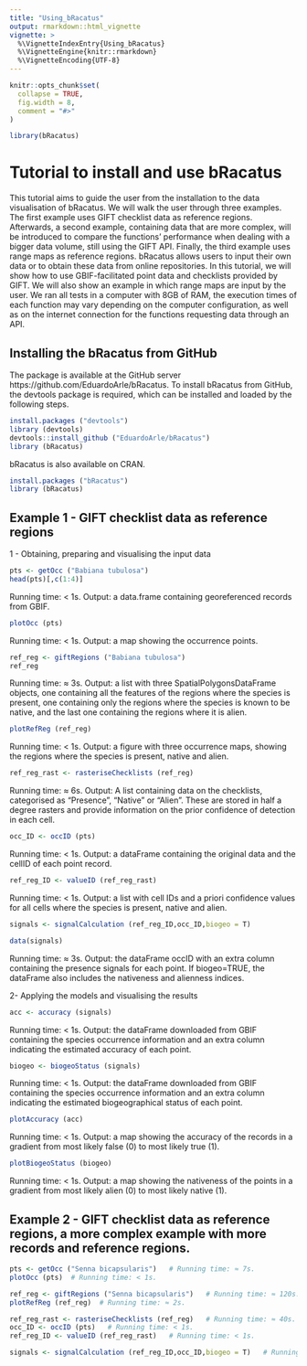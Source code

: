 ```yaml
---
title: "Using_bRacatus"
output: rmarkdown::html_vignette
vignette: >
  %\VignetteIndexEntry{Using_bRacatus}
  %\VignetteEngine{knitr::rmarkdown}
  %\VignetteEncoding{UTF-8}
---
```


```r
knitr::opts_chunk$set(
  collapse = TRUE,
  fig.width = 8,
  comment = "#>"
)
```

```r
library(bRacatus)
```

# Tutorial to install and use bRacatus

This tutorial aims to guide the user from the installation to the data visualisation of bRacatus. We will walk the user through three examples. The first example uses GIFT checklist data as reference regions. Afterwards, a second example, containing data that are more complex, will be introduced to compare the functions’ performance when dealing with a bigger data volume, still using the GIFT API. Finally, the third example uses range maps as reference regions. bRacatus allows users to input their own data or to obtain these data from online repositories. In this tutorial, we will show how to use GBIF-facilitated point data and checklists provided by GIFT. We will also show an example in which range maps are input by the user. We ran all tests in a computer with 8GB of RAM, the execution times of each function may vary depending on the computer configuration, as well as on the internet connection for the functions requesting data through an API.

## Installing the bRacatus from GitHub

The package is available at the GitHub server https://github.com/EduardoArle/bRacatus. To install bRacatus from GitHub, the devtools package is required, which can be installed and loaded by the following steps. 

```r
install.packages ("devtools")
library (devtools)
devtools::install_github ("EduardoArle/bRacatus")
library (bRacatus)
```

bRacatus is also available on CRAN.

```r
install.packages ("bRacatus")
library (bRacatus)
```

## Example 1 - GIFT checklist data as reference regions

1 - Obtaining, preparing and visualising the input data

```r
pts <- getOcc ("Babiana tubulosa")
head(pts)[,c(1:4)]
```

Running time: < 1s.
Output: a data.frame containing georeferenced records from GBIF.

```r
plotOcc (pts)
```

Running time: < 1s.
Output: a map showing the occurrence points. 

```r
ref_reg <- giftRegions ("Babiana tubulosa")
ref_reg
```

Running time: ≈ 3s.
Output: a list with three SpatialPolygonsDataFrame objects, one containing all the features of the regions where the species is present, one containing only the regions where the species is known to be native, and the last one containing the regions where it is alien.

```r
plotRefReg (ref_reg)
```

Running time: < 1s.
Output: a figure with three occurrence maps, showing the regions where the species is present, native and alien.

```r
ref_reg_rast <- rasteriseChecklists (ref_reg)
```

Running time: ≈ 6s.
Output: A list containing data on the  checklists, categorised as "Presence", "Native" or "Alien". These are stored in half a degree rasters and provide information on the prior confidence of detection in each cell.

```r
occ_ID <- occID (pts)
```

Running time: < 1s.
Output: a dataFrame containing the original data and the cellID of each point record.

```r
ref_reg_ID <- valueID (ref_reg_rast)
```

Running time: < 1s.
Output: a list with cell IDs and a priori confidence values for all cells where the species is present, native and alien.

```r
signals <- signalCalculation (ref_reg_ID,occ_ID,biogeo = T)
```

```r
data(signals)
```

Running time: ≈ 3s.
Output: the dataFrame occID with an extra column containing the presence signals for each point. If biogeo=TRUE, the dataFrame also includes the nativeness and alienness indices.

2- Applying the models and visualising the results

```r
acc <- accuracy (signals)
```

Running time: < 1s.
Output: the dataFrame downloaded from GBIF containing the species occurrence information and an extra column indicating the estimated accuracy of each point.

```r
biogeo <- biogeoStatus (signals)
```

Running time: < 1s.
Output: the dataFrame  downloaded from GBIF containing the species occurrence information and an extra column indicating the estimated biogeographical status of each point.

```r
plotAccuracy (acc)
```

Running time: < 1s.
Output: a map showing the accuracy of the records in a gradient from most likely false (0) to most likely true (1).

```r
plotBiogeoStatus (biogeo)
```

Running time: < 1s.
Output: a map showing the nativeness of the  points in a gradient from most likely alien (0) to most likely native (1).

## Example 2 - GIFT checklist data as reference regions, a more complex example with more records and reference regions.

```r
pts <- getOcc ("Senna bicapsularis")   # Running time: ≈ 7s.
plotOcc (pts)  # Running time: < 1s.
```


```r
ref_reg <- giftRegions ("Senna bicapsularis")   # Running time: ≈ 120s.
plotRefReg (ref_reg)  # Running time: ≈ 2s.
```

```r
ref_reg_rast <- rasteriseChecklists (ref_reg)   # Running time: ≈ 40s.
occ_ID <- occID (pts)   # Running time: < 1s.
ref_reg_ID <- valueID (ref_reg_rast)   # Running time: < 1s.
```

```r
signals <- signalCalculation (ref_reg_ID,occ_ID,biogeo = T)   # Running time: ≈ 18s.
```

